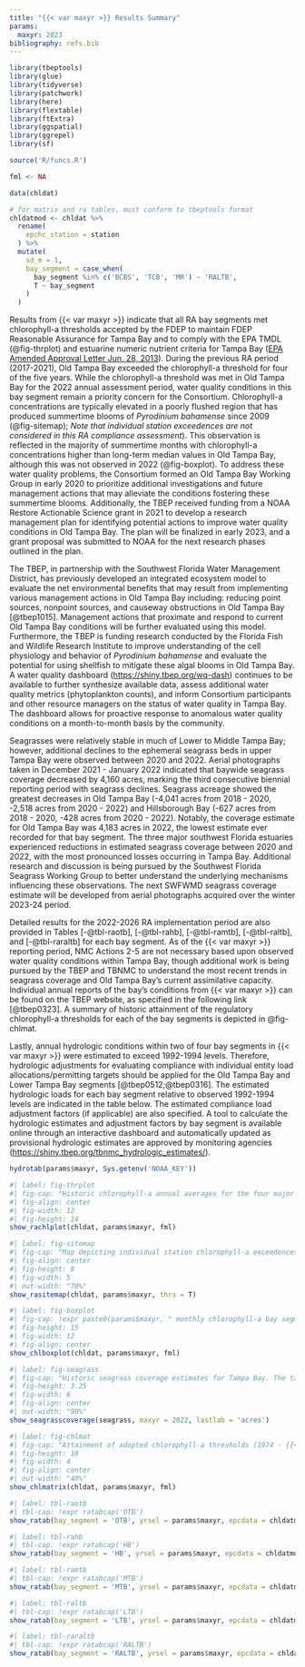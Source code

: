 ```yaml
---
title: "{{< var maxyr >}} Results Summary"
params:
  maxyr: 2023
bibliography: refs.bib
---
```


```r
library(tbeptools)
library(glue)
library(tidyverse)
library(patchwork)
library(here)
library(flextable)
library(ftExtra)
library(ggspatial)
library(ggrepel)
library(sf)

source('R/funcs.R')

fml <- NA

data(chldat)

# for matrix and ra tables, must conform to tbeptools format
chldatmod <- chldat %>% 
  rename(
    epchc_station = station
  ) %>% 
  mutate(
    sd_m = 1, 
    bay_segment = case_when(
      bay_segment %in% c('BCBS', 'TCB', 'MR') ~ 'RALTB', 
      T ~ bay_segment
    )
  )
```

Results from {{< var maxyr >}} indicate that all RA bay segments met chlorophyll-a thresholds accepted by the FDEP to maintain FDEP Reasonable Assurance for Tampa Bay and to comply with the EPA TMDL (@fig-thrplot) and estuarine numeric nutrient criteria for Tampa Bay ([EPA Amended Approval Letter Jun. 28, 2013](https://www.epa.gov/sites/default/files/2015-04/documents/florida-amended-determination.pdf)). During the previous RA period (2017-2021), Old Tampa Bay exceeded the chlorophyll-a threshold for four of the five years.  While the chlorophyll-a threshold was met in Old Tampa Bay for the 2022 annual assessment period, water quality conditions in this bay segment remain a priority concern for the Consortium.  Chlorophyll-a concentrations are typically elevated in a poorly flushed region that has produced summertime blooms of *Pyrodinium bahamense* since 2009 (@fig-sitemap); *Note that individual station exceedences are not considered in this RA compliance assessment*). This observation is reflected in the majority of summertime months with chlorophyll-a concentrations higher than long-term median values in Old Tampa Bay, although this was not observed in 2022 (@fig-boxplot). To address these water quality problems, the Consortium formed an Old Tampa Bay Working Group in early 2020 to prioritize additional investigations and future management actions that may alleviate the conditions fostering these summertime blooms. Additionally, the TBEP received funding from a NOAA Restore Actionable Science grant in 2021 to develop a research management plan for identifying potential actions to improve water quality conditions in Old Tampa Bay. The plan will be finalized in early 2023, and a grant proposal was submitted to NOAA for the next research phases outlined in the plan.

The TBEP, in partnership with the Southwest Florida Water Management District, has previously developed an integrated ecosystem model to evaluate the net environmental benefits that may result from implementing various management actions in Old Tampa Bay including: reducing point sources, nonpoint sources, and causeway obstructions in Old Tampa Bay [@tbep1015]. Management actions that proximate and respond to current Old Tampa Bay conditions will be further evaluated using this model. Furthermore, the TBEP is funding research conducted by the Florida Fish and Wildlife Research Institute to improve understanding of the cell physiology and behavior of *Pyrodinium bahamense* and evaluate the potential for using shellfish to mitigate these algal blooms in Old Tampa Bay.  A water quality dashboard ([https://shiny.tbep.org/wq-dash](https://shiny.tbep.org/wq-dash)) continues to be available to further synthesize available data, assess additional water quality metrics (phytoplankton counts), and inform Consortium participants and other resource managers on the status of water quality in Tampa Bay. The dashboard allows for proactive response to anomalous water quality conditions on a month-to-month basis by the community.

Seagrasses were relatively stable in much of Lower to Middle Tampa Bay; however, additional declines to the ephemeral seagrass beds in upper Tampa Bay were observed between 2020 and 2022. Aerial photographs taken in December 2021 - January 2022 indicated that baywide seagrass coverage decreased by 4,160 acres, marking the third consecutive biennial reporting period with seagrass declines. Seagrass acreage showed the greatest decreases in Old Tampa Bay (-4,041 acres from 2018 - 2020, -2,518 acres from 2020 - 2022) and Hillsborough Bay (-627 acres from 2018 - 2020, -428 acres from 2020 - 2022). Notably, the coverage estimate for Old Tampa Bay was 4,183 acres in 2022, the lowest estimate ever recorded for that bay segment.  The three major southwest Florida estuaries experienced reductions in estimated seagrass coverage between 2020 and 2022, with the most pronounced losses occurring in Tampa Bay. Additional research and discussion is being pursued by the Southwest Florida Seagrass Working Group to better understand the underlying mechanisms influencing these observations. The next SWFWMD seagrass coverage estimate will be developed from aerial photographs acquired over the winter 2023-24 period.

Detailed results for the 2022-2026 RA implementation period are also provided in Tables [-@tbl-raotb], [-@tbl-rahb], [-@tbl-ramtb], [-@tbl-raltb], and [-@tbl-raraltb] for each bay segment. As of the {{< var maxyr >}} reporting period, NMC Actions 2-5 are not necessary based upon observed water quality conditions within Tampa Bay, though additional work is being pursued by the TBEP and TBNMC to understand the most recent trends in seagrass coverage and Old Tampa Bay's current assimilative capacity. Individual annual reports of the bay’s conditions from {{< var maxyr >}} can be found on the TBEP website, as specified in the following link [@tbep0323]. A summary of historic attainment of the regulatory chlorophyll-a thresholds for each of the bay segments is depicted in @fig-chlmat.

Lastly, annual hydrologic conditions within two of four bay segments in {{< var maxyr >}} were estimated to exceed 1992-1994 levels. Therefore, hydrologic adjustments for evaluating compliance with individual entity load allocations/permitting targets should be applied for the Old Tampa Bay and Lower Tampa Bay segments [@tbep0512;@tbep0316]. The estimated hydrologic loads for each bay segment relative to observed 1992-1994 levels are indicated in the table below. The estimated compliance load adjustment factors (if applicable) are also specified. A tool to calculate the hydrologic estimates and adjustment factors by bay segment is available online through an interactive dashboard and automatically updated as provisional hydrologic estimates are approved by monitoring agencies  (<https://shiny.tbep.org/tbnmc_hydrologic_estimates/>).

```r
hydrotab(params$maxyr, Sys.getenv('NOAA_KEY'))
```

```r
#| label: fig-thrplot
#| fig-cap: "Historic chlorophyll-a annual averages for the four major bay segments of Tampa Bay. Annual averages in {{< var maxyr >}} were below the regulatory thresholds developed under the Tampa Nitrogen Management Consortium’s nutrient management strategy in all four bay segments. Vertical grey bars indicate the the 2022-2026 Reasonable Assurance compliance assessment period Data source: EPCHC."
#| fig-align: center
#| fig-width: 12
#| fig-height: 14
show_rachlplot(chldat, params$maxyr, fml)
```

```r
#| label: fig-sitemap
#| fig-cap: "Map depicting individual station chlorophyll-a exceedences in Tampa Bay relative to FDEP regulatory thresholds for chlorophyll-a in {{< var maxyr >}}. *Note individual station exceedences do not indicate failed compliance at the bay segment scale.*"
#| fig-align: center
#| fig-height: 8
#| fig-width: 5
#| out-width: "70%"
show_rasitemap(chldat, params$maxyr, thrs = T)
```

```r
#| label: fig-boxplot
#| fig-cap: !expr paste0(params$maxyr, " monthly chlorophyll-a bay segment means (red dots) compared to monthly distributions from prior years (box plots and black dots).  Prior years extend to 1975 for OTB, HB, MTB, and LTB, 1991 for BCBS, 1989 for TCB, and 1990 for MR. Boxes encompass the 25th and 75th percentiles, while whiskers bound the interquartile range. Dots beyond the whiskers represent outliers throughout the 1972-", params$maxyr -1, " sample period.")
#| fig-height: 15
#| fig-width: 12
#| fig-align: center
show_chlboxplot(chldat, params$maxyr, fml)
```

```r
#| label: fig-seagrass
#| fig-cap: "Historic seagrass coverage estimates for Tampa Bay. The target coverage of 38,000 acres was changed to 40,000 acres in 2020 to reflect programmatic goals in the 2020 Habitat Master Plan Update ([TBEP #07-20](https://drive.google.com/file/d/1Hp0l_qtbxp1JxKJoGatdyuANSzQrpL0I/view?usp=drivesdk)). Data source: TBEP & SWFWMD."
#| fig-height: 3.25
#| fig-width: 6
#| fig-align: center
#| out-width: "90%"
show_seagrasscoverage(seagrass, maxyr = 2022, lastlab = 'acres')
```

```r
#| label: fig-chlmat
#| fig-cap: "Attainment of adopted chlorophyll-a thresholds (1974 - {{< var maxyr >}}) in the four major bay segments.  Green (yes) indicates that average annual chlorophyll-a thresholds were met; red (no) indicates that threshold levels were not met.  Grey line is the beginning of the current Reasonable Assurance implementation period. Data source:  EPCHC."
#| fig-height: 10
#| fig-width: 4
#| fig-align: center
#| out-width: "40%"
show_chlmatrix(chldat, params$maxyr, fml)
```

```r
#| label: tbl-raotb
#| tbl-cap: !expr ratabcap('OTB')
show_ratab(bay_segment = 'OTB', yrsel = params$maxyr, epcdata = chldatmod)
```

```r
#| label: tbl-rahb
#| tbl-cap: !expr ratabcap('HB')
show_ratab(bay_segment = 'HB', yrsel = params$maxyr, epcdata = chldatmod)
```

```r
#| label: tbl-ramtb
#| tbl-cap: !expr ratabcap('MTB')
show_ratab(bay_segment = 'MTB', yrsel = params$maxyr, epcdata = chldatmod)
```

```r
#| label: tbl-raltb
#| tbl-cap: !expr ratabcap('LTB')
show_ratab(bay_segment = 'LTB', yrsel = params$maxyr, epcdata = chldatmod)
```

```r
#| label: tbl-raraltb
#| tbl-cap: !expr ratabcap('RALTB')
show_ratab(bay_segment = 'RALTB', yrsel = params$maxyr, epcdata = chldatmod)
```
